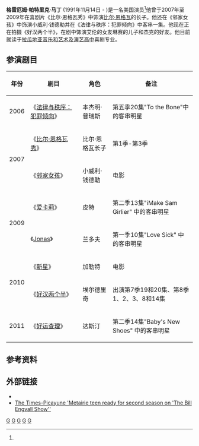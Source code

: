 {{Infobox person
| name = 格雷厄姆·帕特里克·马丁
| image =
| imagesize =
| caption =
| birth_name =
| birth_date = {{birth date and age|1991|11|14}}<ref name=IMDB>{{IMDB name|2269032}}</ref>
| birth_place = [[美国|美国]][[路易斯安那州|路易斯安那州]][[蒂博多|蒂博多]]<ref name=IMDB />
| othername =
| occupation = 演员
| yearsactive = 2006年至今
}}

'''格雷厄姆·帕特里克·马丁''' (1991年11月14日 -  )是一名美国演员<ref name=IMDB />他曾于2007年至2009年在喜剧片《比尔·恩格瓦秀》中饰演[[比尔·恩格瓦|比尔·恩格瓦]]的长子。他还在《邻家女孩》中饰演小威利·钱德勒并在《法律与秩序：犯罪倾向》中客串一集。他现在正在拍摄《好汉两个半》，在剧中饰演艾伦的女友琳赛的儿子和杰克的好友。他目前就读于[[拉瓜地亚音乐和艺术及演艺高中|拉瓜地亚音乐和艺术及演艺高中]]喜剧专业。

==参演剧目==
{|class="wikitable"
!年份!!剧目!!角色!!备注
|-
|2006||《[[法律与秩序：犯罪倾向|法律与秩序：犯罪倾向]]》||本杰明·普瑞斯||第五季20集"To the Bone"中的客串明星
|-
|rowspan="2"|2007||《[[比尔·恩格瓦秀|比尔·恩格瓦秀]]》||比尔·恩格瓦长子||第1季-第3季
|-
|《[[邻家女孩_(2007年电影)|邻家女孩]]》||小威利·钱德勒|| 电影
|-
| rowspan="2" | 2009||《[[爱卡莉|爱卡莉]]》||皮特||第二季13集"iMake Sam Girlier" 中的客串明星
|-
| 《[[Jonas|Jonas]]》|| 兰多夫 || 第一季10集"Love Sick" 中的客串明星
|-
| rowspan="2" | 2010 || 《[[新星_(电影)|新星]]》 || 加勒特 || 电影
|-
| 《[[好汉两个半|好汉两个半]]》|| 埃尔德里奇|| 出演第7季19和20集、第8季1、2、3、8和14集
|-
| 2011 || 《[[好运查理|好运查理]]》|| 达斯汀|| 第二季14集"Baby's New Shoes" 中的客串明星
|}

==参考资料==
{{Reflist}}

==外部链接==
*{{IMDB name|2269032}}
*[https://web.archive.org/web/20131211213541/http://blog.nola.com/davewalker/2008/08/metairie_teen_ready_for_second.html The Times-Picayune 'Metairie teen ready for second season on 'The Bill Engvall Show'']

[[Category:1991年出生|G]]
[[Category:在世人物|G]]
[[Category:美國兒童演員|G]]
[[Category:美国电视演员|G]]
[[Category:蒂博多人|G]]